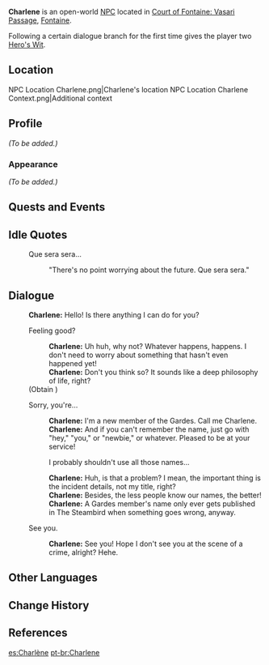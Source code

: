 {{Meta
<!-- Remove this template after adding the missing info -->
|missing_NPC_profile  = yes
}}
{{Character Infobox
|type             = Open-World NPC
|image            = NPC Charlene.png
|realname         = <!-- Optional, if different from in-game name -->
|deceased         = <!-- Past (for deceased prior to events of the game) or free response -->
|region           = Fontaine
|location         = Fontaine
|affiliation      = Garde
|affiliation2     = Maison Gardiennage
|title            = Member of the Gardes

|ancestry         = <!-- Clan/family -->
|father           = 
|mother           = 
|spouse           = 
|sibling          = 
|child            = 
|relative         = 

|voiceEN          = 
|voiceCN          = 
|voiceJP          = 
|voiceKR          = 
|dialoguereward   = {{Card|Hero's Wit|2}}
}}
'''Charlene''' is an open-world [[NPC]] located in [[Court of Fontaine: Vasari Passage]], [[Fontaine]].

Following a certain dialogue branch for the first time gives the player two [[Hero's Wit]].

==Location==
<gallery>
NPC Location Charlene.png|Charlene's location
NPC Location Charlene Context.png|Additional context
</gallery>

==Profile==
''(To be added.)''

===Appearance===
''(To be added.)''
<!--
==Quests and Events==
{{Quests and Events}}
-->
==Quests and Events==
{{Quests and Events}}

==Idle Quotes==
{{Dialogue Start}}
: {{DIcon|Idle}} Que sera sera...
:: {{A|VO Charlene 01.ogg}} "There's no point worrying about the future. Que sera sera."
{{Dialogue End}}

==Dialogue==
{{Dialogue Start}}
:'''Charlene:''' Hello! Is there anything I can do for you?
:{{DIcon|Reward}} Feeling good?
::'''Charlene:''' Uh huh, why not? Whatever happens, happens. I don't need to worry about something that hasn't even happened yet!
::'''Charlene:''' Don't you think so? It sounds like a deep philosophy of life, right?
:;(Obtain {{Item|Hero's Wit|x=2}})
:{{DIcon}} Sorry, you're...
::'''Charlene:''' I'm a new member of the Gardes. Call me Charlene.
::'''Charlene:''' And if you can't remember the name, just go with "hey," "you," or "newbie," or whatever. Pleased to be at your service!
::{{DIcon}} I probably shouldn't use all those names...
::'''Charlene:''' Huh, is that a problem? I mean, the important thing is the incident details, not my title, right?
::'''Charlene:''' Besides, the less people know our names, the better!
::'''Charlene:''' A Gardes member's name only ever gets published in The Steambird when something goes wrong, anyway.
:{{DIcon}} See you.
::'''Charlene:''' See you! Hope I don't see you at the scene of a crime, alright? Hehe.
{{Dialogue End}}
<!--
==Event Dialogue==
===Event Name===
{{Dialogue Start}}
:'''{{subst:PAGENAME}}:'''
{{Dialogue End}}
-->

==Other Languages==
{{Other Languages|default_hidden=1
|en      = Charlene
|zhs     = 夏琳
|zhs_rm  = Xiàlín
|zht     = 夏琳
|zht_rm  = Xiàlín
|ja      = シャーリーン
|ja_rm   = Shaariin
|ko      = 샬린
|es      = Charlène
|fr      = Charlène
|ru      = Шарлен
|th      = Charlene
|vi      = Charlene
|de      = Charlène
|id      = Charlene
|pt      = Charlene
|tr      = Charlene
|it      = Charlène
}}

==Change History==
{{Change History|4.0}}

==References==
{{Reflist}}

[[es:Charlène]]
[[pt-br:Charlene]]